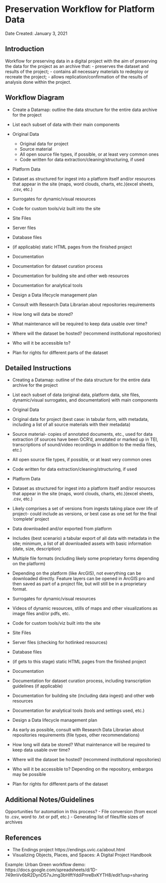 # Preservation Workflow for Platform Data


Date Created: January 3, 2021

## Introduction

Workflow for preserving data in a digital project with the aim of preserving the data for the project as an archive that:
-	preserves the dataset and results of the project;
-	contains all necessary materials to redeploy or recreate the project;
-	allows replication/confirmation of the results of analysis done within the project.

## Workflow Diagram
-	Create a Datamap: outline the data structure for the entire data archive for the project
  -	List each subset of data with their main components
  -	Original Data
    -	Original data for project 
    -	Source material
    -	All open source file types, if possible, or at least very common ones
    -	Code written for data extraction/cleaning/structuring, if used

-	Platform Data
  -	Dataset as structured for ingest into a platform itself and/or resources that appear in the site (maps, word clouds, charts, etc.)(excel sheets, .csv, etc.)
  -	Surrogates for dynamic/visual resources
  -	Code for custom tools/viz built into the site 

-	Site Files
  -	Server files 
  -	Database files
  -	(if applicable) static HTML pages from the finished project
-	Documentation
  -	Documentation for dataset curation process
  -	Documentation for building site and other web resources
  -	Documentation for analytical tools 

-	Design a Data lifecycle management plan
  -	Consult with Research Data Librarian about repositories requirements
  -	How long will data be stored? 
  -	What maintenance will be required to keep data usable over time?
  -	Where will the dataset be hosted? (recommend institutional repositories)
  -	Who will it be accessible to? 
  -	Plan for rights for different parts of the dataset


## Detailed Instructions

-	Creating a Datamap: outline of the data structure for the entire data archive for the project
  -	List each subset of data (original data, platform data, site files, dynamic/visual surrogates, and documentation) with main components
  -	Original Data
-	Original data for project (best case: in tabular form, with metadata, including a list of all source materials with their metadata)
-	Source material- copies of annotated documents, etc., used for data extraction (if sources have been OCR’d, annotated or marked up in TEI, transcriptions of sound/video recordings in addition to the media files, etc.)
-	All open source file types, if possible, or at least very common ones
-	Code written for data extraction/cleaning/structuring, if used

-	Platform Data
  -	Dataset as structured for ingest into a platform itself and/or resources that appear in the site (maps, word clouds, charts, etc.)(excel sheets, .csv, etc.)
  -	Likely comprises a set of versions from ingests taking place over life of project- could include as versions, or best case as one set for the final ‘complete’ project
-	Data downloaded and/or exported from platform
-	Includes (best scenario) a tabular export of all data with metadata in the site; minimum, a list of all downloaded assets with basic information (date, size, description)
-	Multiple file formats (including likely some proprietary forms depending on the platform)
-	Depending on the platform (like ArcGIS), not everything can be downloaded directly. Feature layers can be opened in ArcGIS pro and then saved as part of a project file, but will still be in a proprietary format. 
-	Surrogates for dynamic/visual resources
-	Videos of dynamic resources, stills of maps and other visualizations as image files and/or pdfs, etc.
-	Code for custom tools/viz built into the site 

-	Site Files
  -	Server files (checking for hotlinked resources)
  -	Database files
  -	(if gets to this stage) static HTML pages from the finished project
-	Documentation
  -	Documentation for dataset curation process, including transcription guidelines (if applicable)
  -	Documentation for building site (including data ingest) and other web resources
  -	Documentation for analytical tools (tools and settings used, etc.)

-	Design a Data lifecycle management plan
  -	As early as possible, consult with Research Data Librarian about repositories requirements (file types, other recommendations)
  -	How long will data be stored? What maintenance will be required to keep data usable over time?
-	Where will the dataset be hosted? (recommend institutional repositories)
  -	Who will it be accessible to? Depending on the repository, embargos may be possible
  -	Plan for rights for different parts of the dataset

## Additional Notes/Guidelines

Opportunities for automation in this process?
  -	File conversion (from excel to .csv, word to .txt or pdf, etc.)
  -	Generating list of files/file sizes of archives


## References
-	The Endings project https://endings.uvic.ca/about.html 
-	Visualizing Objects, Places, and Spaces: A Digital Project Handbook


Example:
Urban Green workflow demo: https://docs.google.com/spreadsheets/d/1D-749mVv6bR2DynD57xJmg3bHIftYddiPnreBxKYTH8/edit?usp=sharing 


